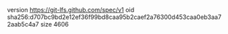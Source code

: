 version https://git-lfs.github.com/spec/v1
oid sha256:d707bc9bd2e12ef36f99bd8caa95b2caef2a76300d453caa0eb3aa72aab5c4a7
size 4606

